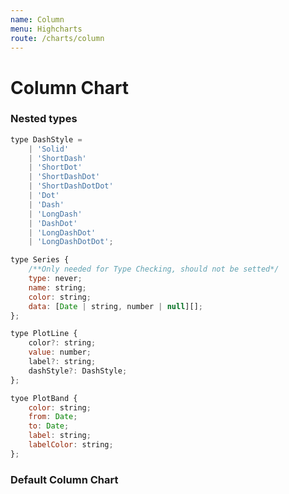```yaml
---
name: Column
menu: Highcharts
route: /charts/column
---
```



# Column Chart

<Props of={Column} />

### Nested types

```js
type DashStyle =
	| 'Solid'
	| 'ShortDash'
	| 'ShortDot'
	| 'ShortDashDot'
	| 'ShortDashDotDot'
	| 'Dot'
	| 'Dash'
	| 'LongDash'
	| 'DashDot'
	| 'LongDashDot'
	| 'LongDashDotDot';
```

```js
type Series {
	/**Only needed for Type Checking, should not be setted*/
	type: never;
	name: string;
	color: string;
	data: [Date | string, number | null][];
};
```

```js
type PlotLine {
	color?: string;
	value: number;
	label?: string;
	dashStyle?: DashStyle;
};
```

```js
tyoe PlotBand {
	color: string;
	from: Date;
	to: Date;
	label: string;
	labelColor: string;
};
```

### Default Column Chart

<Playground>
	<Column
		type="datetime"
		showExportMenu
		series={[
			{
				name: 'Legend of Chart 1',
				color: 'lightblue',
				data: [
					[new Date(2019, 1, 1), 29.9],
					[new Date(2019, 2, 1), null],
					[new Date(2019, 3, 1), 30.4],
					[new Date(2019, 4, 1), 40.4],
					[new Date(2019, 5, 1), 50.4],
					[new Date(2019, 6, 1), 60.4],
					[new Date(2019, 7, 1), 70.4],
					[new Date(2019, 8, 1), 80.4],
					[new Date(2019, 9, 1), null],
					[new Date(2019, 10, 1), 75],
					[new Date(2019, 11, 1), 65],
					[new Date(2019, 12, 1), null]
				]
			}
		]}
		plotLines={[{color: 'red', value: 25, label: 'Label text'}]}
		plotBands={[
			{color: '#4a919e', label: 'Quarter 1', from: new Date(2019, 1, 1), to: new Date(2019, 4, 1)},
			{color: '#bed3c3', label: 'Quarter 2', from: new Date(2019, 4, 1), to: new Date(2019, 7, 1)},
			{color: '#b7caca', label: 'Quarter 3', from: new Date(2019, 7, 1), to: new Date(2019, 10, 1)},
			{
				color: '#F2F2F2',
				label: 'Quarter 4',
				labelColor: '#808080',
				from: new Date(2019, 10, 1),
				to: new Date(2019, 12, 31)
			}
		]}
	/>
</Playground>

<Playground>
	<Column
		type="category"
		showLegend
		series={[
			{
				name: 'Legend of Chart 2',
				color: 'lightgrey',
				data: [
					['Jan', 35],
					['Feb', 61.5],
					['Mar', 136.4],
					['Apr', 126.4],
					['May', 146.4],
					['Jun', 166.4],
					['Jul', 156.4],
					['Aug', 186.4],
					['Sep', 116.4],
					['Oct', 86.4],
					['Nov', 133.4],
					['Dec', 124.4]
				]
			}
		]}
		plotLines={[{color: '#228fc9', value: 30, label: 'Label text'}]}
	/>
</Playground>
